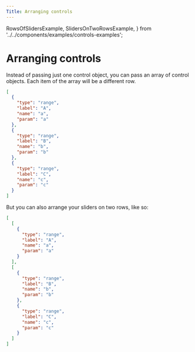 ```yaml
---
Title: Arranging controls
---
```


  RowsOfSlidersExample,
  SlidersOnTwoRowsExample,
} from '../../components/examples/controls-examples';


# Arranging controls

Instead of passing just one control object, you can pass an array of control objects.
Each item of the array will be a different row.

<RowsOfSlidersExample />

```json
[
  {
    "type": "range",
    "label": "A",
    "name": "a",
    "param": "a"
  },
  {
    "type": "range",
    "label": "B",
    "name": "b",
    "param": "b"
  },
  {
    "type": "range",
    "label": "C",
    "name": "c",
    "param": "c"
  }
]
```

But you can also arrange your sliders on two rows, like so:

<SlidersOnTwoRowsExample />

```json
[
  [
    {
      "type": "range",
      "label": "A",
      "name": "a",
      "param": "a"
    }
  ],
  [
    {
      "type": "range",
      "label": "B",
      "name": "b",
      "param": "b"
    },
    {
      "type": "range",
      "label": "C",
      "name": "c",
      "param": "c"
    }
  ]
]
```

